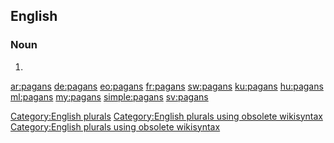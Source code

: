 ==English==

===Noun===
{{head|en}}

# {{plural of|pagan}}

[[Category:English plurals]][[Category:English plurals using obsolete wikisyntax]][[Category:English plurals using obsolete wikisyntax]]

[[ar:pagans]]
[[de:pagans]]
[[eo:pagans]]
[[fr:pagans]]
[[sw:pagans]]
[[ku:pagans]]
[[hu:pagans]]
[[ml:pagans]]
[[my:pagans]]
[[simple:pagans]]
[[sv:pagans]]